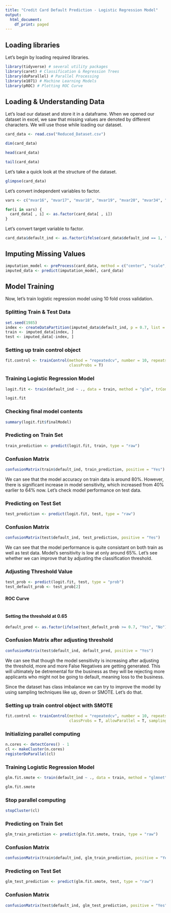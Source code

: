 ```yaml
---
title: "Credit Card Default Prediction - Logistic Regression Model"
output:
  html_document:
    df_print: paged
---
```


## Loading libraries
Let's begin by loading required libraries.

```r
library(tidyverse) # several utility packages
library(caret) # Classification & Regression Trees
library(doParallel) # Parallel Processing
library(e1071) # Machine Learning Models
library(pROC) # Plotting ROC Curve
```

## Loading & Understanding Data

Let's load our dataset and store it in a dataframe. When we opened our dataset in excel, we saw that missing values are denoted by different characters. We will use those while loading our dataset.

```r
card_data <- read.csv("Reduced_Dataset.csv")

dim(card_data)

head(card_data)

tail(card_data)

```

Let's take a quick look at the structure of the dataset.

```r
glimpse(card_data)
```

Let's convert independent variables to factor.

```r
vars <- c("mvar16", "mvar17", "mvar18", "mvar19", "mvar20", "mvar34", "mvar35", "mvar39", "mvar45", "mvar46")

for(i in vars) {
  card_data[ , i] <- as.factor(card_data[ , i])
}
```

Let's convert target variable to factor.

```r
card_data$default_ind <- as.factor(ifelse(card_data$default_ind == 1, "Yes", "No"))
```

## Imputing Missing Values

```r
imputation_model <- preProcess(card_data, method = c("center", "scale", "bagImpute"))
imputed_data <- predict(imputation_model, card_data)
```

## Model Training

Now, let's train logistic regression model using 10 fold cross validation.

### Splitting Train & Test Data

```r
set.seed(1985)
index <- createDataPartition(imputed_data$default_ind, p = 0.7, list = F)
train <- imputed_data[index, ]
test <- imputed_data[-index, ]
```

### Setting up train control object

```r
fit.control <- trainControl(method = "repeatedcv", number = 10, repeats = 3, savePredictions = T,
                            classProbs = T)
```

### Training Logistic Regression Model

```r
logit.fit <- train(default_ind ~ ., data = train, method = "glm", trControl = fit.control)

logit.fit
```

### Checking final model contents

```r
summary(logit.fit$finalModel)
```

### Predicting on Train Set

```r
train_prediction <- predict(logit.fit, train, type = "raw")
```

### Confusion Matrix

```r
confusionMatrix(train$default_ind, train_prediction, positive = "Yes")
```

We can see that the model accuracy on train data is around 80%. However, there is significant increase in model sensitivity, which increased from 40% earlier to 64% now. Let's check model performance on test data.

### Predicting on Test Set


```r
test_prediction <- predict(logit.fit, test, type = "raw")
```

### Confusion Matrix

```r
confusionMatrix(test$default_ind, test_prediction, positive = "Yes")
```

We can see that the model performance is quite consistant on both train as well as test data. Model's sensitivity is low at only around 65%. Let's see whether we can improve that by adjusting the classification threshold.

### Adjusting Threshold Value

```r
test_prob <- predict(logit.fit, test, type = "prob")
test_default_prob <- test_prob[2]
```

#### ROC Curve

```r

```

#### Setting the threshold at 0.65

```r
default_pred <- as.factor(ifelse(test_default_prob >= 0.7, "Yes", "No"))
```

### Confusion Matrix after adjusting threshold

```r
confusionMatrix(test$default_ind, default_pred, positive = "Yes")
```

We can see that though the model sensitivity is increasing after adjusting the threshold, more and more False Negatives are getting generated. This will ultimately be detremental for the business as they will be rejecting more applicants who might not be going to default, meaning loss to the business. 

Since the dataset has class imbalance we can try to improve the model by using sampling techniques like up, down or SMOTE. Let's do that.

### Setting up train control object with SMOTE

```r
fit.control <- trainControl(method = "repeatedcv", number = 10, repeats = 3, savePredictions = T,
                            classProbs = T, allowParallel = T, sampling = "smote")
```

### Initializing parallel computing

```r
n.cores <- detectCores() - 1
cl <- makeCluster(n.cores)
registerDoParallel(cl)
```

### Training Logistic Regression Model

```r
glm.fit.smote <- train(default_ind ~ ., data = train, method = "glmnet", trControl = fit.control, tuneLength = 3, family = "binomial")

glm.fit.smote
```

### Stop parallel computing

```r
stopCluster(cl)
```

### Predicting on Train Set

```r
glm_train_prediction <- predict(glm.fit.smote, train, type = "raw")
```

### Confusion Matrix

```r
confusionMatrix(train$default_ind, glm_train_prediction, positive = "Yes")
```

### Predicting on Test Set

```r
glm_test_prediction <- predict(glm.fit.smote, test, type = "raw")
```

### Confusion Matrix

```r
confusionMatrix(test$default_ind, glm_test_prediction, positive = "Yes")
```
